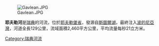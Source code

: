 [[Image:Gavlean.JPG|right]]

'''耶夫勒河'''是[[瑞典|瑞典]]的河流，位於[[耶夫勒堡省|耶夫勒堡省]]，發源自[[斯圖爾湖|斯圖爾湖]]，最終注入[[波的尼亞灣|波的尼亞灣]]，河道全長129公里，流域面積2,460平方公里，平均流量每秒21立方米。

{{Sweden-geo-stub}}
[[Category:瑞典河流|Category:瑞典河流]]